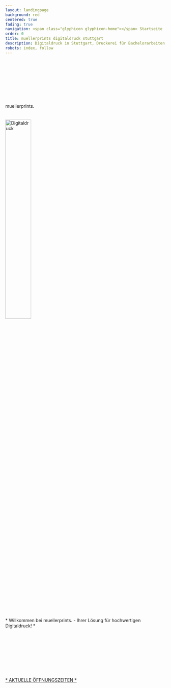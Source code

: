 ```yaml
---
layout: landingpage
background: red
centered: true
fading: true
navigation: <span class="glyphicon glyphicon-home"></span> Startseite
order: 0
title: muellerprints digitaldruck stuttgart
description: Digitaldruck in Stuttgart, Druckerei für Bachelorarbeiten, Bücher, Diplomarbeiten, Dissertationen, Kunstkataloge, Lookbooks, Masterthesis, Portfolios, Semesterprojekte, uvm.
robots: index, follow
---
```

<div className="index text-center">
  <br/>
  <br/>
  <br/>
  <br/>
  <br/>
  <br/>
  <br/>
  <br/>
  <div className="index-headline">
    muellerprints.
  </div>
   <br/>
  <br/>
  <img src="/images/digi_logo.png" className="index-image" style="width: 40%; height: auto" alt="Digitaldruck"/>
  <br/>
    * Willkommen bei muellerprints. - Ihrer Lösung für hochwertigen Digitaldruck! *
  <br/>
  <br/>
  <br/>
  <br/>
  <br/>
  <br/>
  <br/>
  <br/>
  <br/>
  <br/>
    <a href="/office-hours">* AKTUELLE ÖFFNUNGSZEITEN *</a>
</div>
